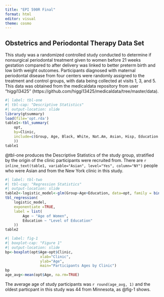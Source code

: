 ```yaml
---
title: "EPI 590R Final"
format: html
editor: visual
theme: cosmo
---
```


## **Obstetrics and Periodontal Therapy Data Set**

This study was a randomized controlled study conducted to determine if nonsurgical periodontal treatment given to women before 21 weeks gestation compared to after delivery was linked to better preterm birth and low birth weight outcomes. Participants diagnosed with maternal periodontal disease from four centers were randomly assigned to the treatment and control groups, with data being collected at visits 1, 3, and 5. This data was obtained from the medicaldata repository from user "higgi13425" (https://github.com/higgi13425/medicaldata/tree/master/data).

```r
#| label: tbl-one
#| tbl-cap: "Descriptive Statistics"
#| output-location: slide
library(gtsummary)
load(file='opt.rda')
table1<-tbl_summary(
	opt,
	by=Clinic,
	include=c(Group, Age, Black, White, Nat.Am, Asian, Hisp, Education
	))
table1
```

@tbl-one produces the Descriptive Statistics of the study group, stratified by the origin of the clinic participants were recruited from. There are `r inline_text(table1, variable="Asian", level="Yes", column="NY")` people who were Asian and from the New York clinic in this study.

```r
#| label: tbl-two
#| tbl-cap: "Regression Statistics"
#| output-location: slide
table2<-logistic_model<-glm(Group~Age+Education, data=opt, family = binomial())
tbl_regression(
	logistic_model,
	exponentiate =TRUE,
	label = list(
		Age ~ "Age of Women",
		Education ~ "Level of Education"
	))
table2
```

```r
#| label: fig-1
#| boxplot-cap: "Figure 1"
#| output-location: slide
bp<-boxplot(opt$Age~opt$Clinic,
				xlab="Clinic",
				ylab="Age",
				main="Participants Ages by Clinic")
bp
age_avg<-mean(opt$Age, na.rm=TRUE)
```

The average age of study participants was `r round(age_avg, 1)` and the oldest particpant in this study was 44 from Minnesota, as @fig-1 shows.
